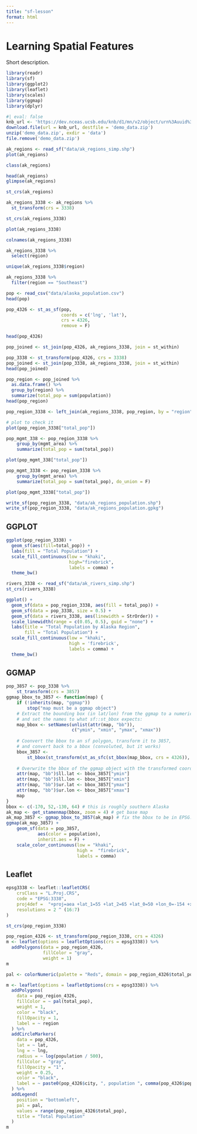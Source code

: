 ```yaml
---
title: "sf-lesson"
format: html
---
```


# Learning Spatial Features

Short description.

```r
library(readr)
library(sf)
library(ggplot2)
library(leaflet)
library(scales)
library(ggmap)
library(dplyr)
```

```r
#| eval: false
knb_url <- 'https://dev.nceas.ucsb.edu/knb/d1/mn/v2/object/urn%3Auuid%3Aaceaecb2-1ce0-4d41-a839-d3607d32bb58'
download.file(url = knb_url, destfile = 'demo_data.zip')
unzip('demo_data.zip', exdir = 'data')
file.remove('demo_data.zip')
```

```r
ak_regions <- read_sf("data/ak_regions_simp.shp")
plot(ak_regions)
```

```r
class(ak_regions)
```

```r
head(ak_regions)
glimpse(ak_regions)
```

```r
st_crs(ak_regions)
```

```r
ak_regions_3338 <- ak_regions %>% 
  st_transform(crs = 3338)

st_crs(ak_regions_3338)
```

```r
plot(ak_regions_3338)
```

```r
colnames(ak_regions_3338)
```

```r
ak_regions_3338 %>% 
  select(region)
```


```r
unique(ak_regions_3338$region)
```

```r
ak_regions_3338 %>% 
  filter(region == "Southeast")
```

```r
pop <- read_csv("data/alaska_population.csv")
head(pop)
```
```r
pop_4326 <- st_as_sf(pop,
                     coords = c('lng', 'lat'),
                     crs = 4326,
                     remove = F)

head(pop_4326)
```

```r
pop_joined <- st_join(pop_4326, ak_regions_3338, join = st_within)
```

```r
pop_3338 <- st_transform(pop_4326, crs = 3338)
pop_joined <- st_join(pop_3338, ak_regions_3338, join = st_within)
head(pop_joined)
```

```r
pop_region <- pop_joined %>% 
  as.data.frame() %>% 
  group_by(region) %>% 
  summarize(total_pop = sum(population))
head(pop_region)
```

```r
pop_region_3338 <- left_join(ak_regions_3338, pop_region, by = "region")

# plot to check it
plot(pop_region_3338["total_pop"])
```

```r
pop_mgmt_338 <- pop_region_3338 %>%
    group_by(mgmt_area) %>%
    summarize(total_pop = sum(total_pop))

plot(pop_mgmt_338["total_pop"])
```

```r
pop_mgmt_3338 <- pop_region_3338 %>%
    group_by(mgmt_area) %>%
    summarize(total_pop = sum(total_pop), do_union = F)

plot(pop_mgmt_3338["total_pop"])
```

```r
write_sf(pop_region_3338, "data/ak_regions_population.shp")
write_sf(pop_region_3338, "data/ak_regions_population.gpkg")
```

## GGPLOT

```r
ggplot(pop_region_3338) +
  geom_sf(aes(fill=total_pop)) +
  labs(fill = "Total Population") +
  scale_fill_continuous(low = "khaki",
                        high="firebrick", 
                        labels = comma) +
  theme_bw()
```

```r
rivers_3338 <- read_sf("data/ak_rivers_simp.shp")
st_crs(rivers_3338)
```

```r
ggplot() +
  geom_sf(data = pop_region_3338, aes(fill = total_pop)) +
  geom_sf(data = pop_3338, size = 0.5) +
  geom_sf(data = rivers_3338, aes(linewidth = StrOrder)) +
  scale_linewidth(range = c(0.05, 0.5), guid = "none") +
  labs(title = "Total Population by Alaska Region",
       fill = "Total Population") +
  scale_fill_continuous(low = "khaki",
                        high = 'firebrick',
                        labels = comma) +
  theme_bw()
```

## GGMAP

```r
pop_3857 <- pop_3338 %>%
    st_transform(crs = 3857)
ggmap_bbox_to_3857 <- function(map) {
    if (!inherits(map, "ggmap"))
        stop("map must be a ggmap object")
    # Extract the bounding box (in lat/lon) from the ggmap to a numeric vector,
    # and set the names to what sf::st_bbox expects:
    map_bbox <- setNames(unlist(attr(map, "bb")),
                         c("ymin", "xmin", "ymax", "xmax"))
    
    # Coonvert the bbox to an sf polygon, transform it to 3857,
    # and convert back to a bbox (convoluted, but it works)
    bbox_3857 <-
        st_bbox(st_transform(st_as_sfc(st_bbox(map_bbox, crs = 4326)), 3857))
    
    # Overwrite the bbox of the ggmap object with the transformed coordinates
    attr(map, "bb")$ll.lat <- bbox_3857["ymin"]
    attr(map, "bb")$ll.lon <- bbox_3857["xmin"]
    attr(map, "bb")$ur.lat <- bbox_3857["ymax"]
    attr(map, "bb")$ur.lon <- bbox_3857["xmax"]
    map
}
bbox <- c(-170, 52,-130, 64) # this is roughly southern Alaska
ak_map <- get_stamenmap(bbox, zoom = 4) # get base map
ak_map_3857 <- ggmap_bbox_to_3857(ak_map) # fix the bbox to be in EPSG:3857
ggmap(ak_map_3857) +
    geom_sf(data = pop_3857,
            aes(color = population),
            inherit.aes = F) +
    scale_color_continuous(low = "khaki",
                           high =  "firebrick",
                           labels = comma)

```

## Leaflet

```r
epsg3338 <- leaflet::leafletCRS(
    crsClass = "L.Proj.CRS",
    code = "EPSG:3338",
    proj4def =  "+proj=aea +lat_1=55 +lat_2=65 +lat_0=50 +lon_0=-154 +x_0=0 +y_0=0 +ellps=GRS80 +towgs84=0,0,0,0,0,0,0 +units=m +no_defs",
    resolutions = 2 ^ (16:7)
)
```

```r
st_crs(pop_region_3338)
```

```r
pop_region_4326 <- st_transform(pop_region_3338, crs = 4326)
m <- leaflet(options = leafletOptions(crs = epsg3338)) %>% 
  addPolygons(data = pop_region_4326, 
              fillColor = "gray",
              weight = 1)
m
```


```r
pal <- colorNumeric(palette = "Reds", domain = pop_region_4326$total_pop)

m <- leaflet(options = leafletOptions(crs = epsg3338)) %>% 
  addPolygons(
    data = pop_region_4326,
    fillColor = ~ pal(total_pop),
    weight = 1,
    color = "black",
    fillOpacity = 1,
    label = ~ region 
  ) %>% 
  addCircleMarkers(
    data = pop_4326,
    lat = ~ lat,
    lng = ~ lng,
    radius = ~ log(population / 500),
    fillColor = "gray",
    fillOpacity = "1",
    weight = 0.25,
    color = "black",
    label = ~ paste0(pop_4326$city, ", population ", comma(pop_4326$population))
  ) %>% 
  addLegend(
    position = "bottomleft",
    pal = pal,
    values = range(pop_region_4326$total_pop),
    title = "Total Population"
  )
m
```

